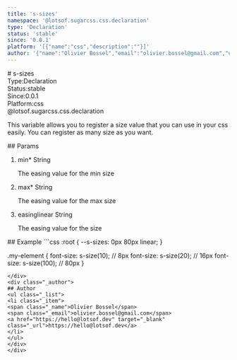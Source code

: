 ```yaml
---
title: 's-sizes'
namespace: '@lotsof.sugarcss.css.declaration'
type: 'Declaration'
status: 'stable'
since: '0.0.1'
platform: '[{"name":"css","description":""}]'
author: '{"name":"Olivier Bossel","email":"olivier.bossel@gmail.com","url":"https://hello@lotsof.dev"}'
---
```

<div class="docmap-mdx">
# s-sizes
<div class="_metas">
<div class="_type"><span class="_type-label">Type:</span><span class="_type-value">Declaration</span></div>
<div class="_status"><span class="_status-label">Status:</span><span class="_status-value -stable">stable</span></div>
<div class="_since"><span class="_since-label">Since:</span><span class="_since-value">0.0.1</span></div>
<div class="_platform"><span class="_platform-label">Platform:</span><span class="_platform-value">css</span></div>
</div>
<div class="_namespace">@lotsof.sugarcss.css.declaration</div>
<div class="_description">
<p>This variable allows you to register a size value that you can use in your css easily.
You can register as many size as you want.</p>

</div>
<div class="_params">
## Params
<ol class="_list">
<li class="_item">
<span class="_name">min<span class="_required">*</span></span><span class="_default"></span> <span class="_type">String</span>
<p class="_description">The easing value for the min size</p>
</li>
<li class="_item">
<span class="_name">max<span class="_required">*</span></span><span class="_default"></span> <span class="_type">String</span>
<p class="_description">The easing value for the max size</p>
</li>
<li class="_item">
<span class="_name">easing</span><span class="_default">linear</span> <span class="_type">String</span>
<p class="_description">The easing value for the size</p>
</li>
</ol>
</div>
<div class="_examples">
## Example
```css
:root {
     --s-sizes: 0px 80px linear;
}

.my-element {
   font-size: s-size(10); // 8px
   font-size: s-size(20); // 16px
   font-size: s-size(100); // 80px
}
```
</div>
<div class="_author">
## Author
<ul class="_list">
<li class="_item">
<span class="_name">Olivier Bossel</span>
<span class="_email">olivier.bossel@gmail.com</span>
<a href="https://hello@lotsof.dev" target="_blank" class="_url">https://hello@lotsof.dev</a>
</li>
</ul>
</div>
</div>